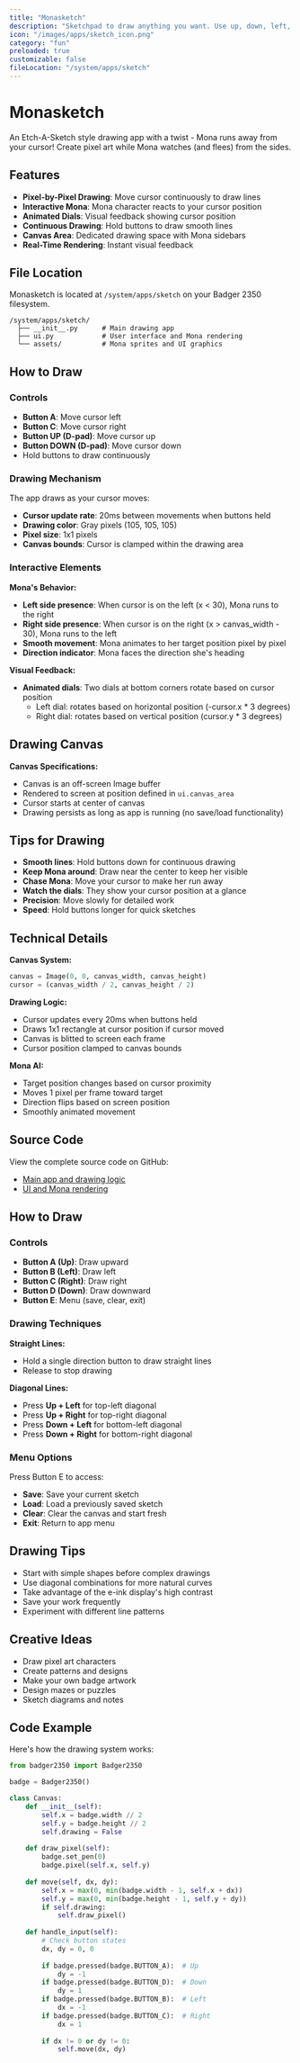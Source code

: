 ```yaml
---
title: "Monasketch"
description: "Sketchpad to draw anything you want. Use up, down, left, right to draw straight lines. Use combo of up/down and left/right to draw angled lines."
icon: "/images/apps/sketch_icon.png"
category: "fun"
preloaded: true
customizable: false
fileLocation: "/system/apps/sketch"
---
```


# Monasketch

An Etch-A-Sketch style drawing app with a twist - Mona runs away from your cursor! Create pixel art while Mona watches (and flees) from the sides.

## Features

- **Pixel-by-Pixel Drawing**: Move cursor continuously to draw lines
- **Interactive Mona**: Mona character reacts to your cursor position
- **Animated Dials**: Visual feedback showing cursor position
- **Continuous Drawing**: Hold buttons to draw smooth lines
- **Canvas Area**: Dedicated drawing space with Mona sidebars
- **Real-Time Rendering**: Instant visual feedback

## File Location

Monasketch is located at `/system/apps/sketch` on your Badger 2350 filesystem.

```
/system/apps/sketch/
  ├── __init__.py      # Main drawing app
  ├── ui.py            # User interface and Mona rendering
  └── assets/          # Mona sprites and UI graphics
```

## How to Draw

### Controls

- **Button A**: Move cursor left
- **Button C**: Move cursor right  
- **Button UP (D-pad)**: Move cursor up
- **Button DOWN (D-pad)**: Move cursor down
- Hold buttons to draw continuously

### Drawing Mechanism

The app draws as your cursor moves:
- **Cursor update rate**: 20ms between movements when buttons held
- **Drawing color**: Gray pixels (105, 105, 105)
- **Pixel size**: 1x1 pixels
- **Canvas bounds**: Cursor is clamped within the drawing area

### Interactive Elements

**Mona's Behavior:**
- **Left side presence**: When cursor is on the left (x < 30), Mona runs to the right
- **Right side presence**: When cursor is on the right (x > canvas_width - 30), Mona runs to the left
- **Smooth movement**: Mona animates to her target position pixel by pixel
- **Direction indicator**: Mona faces the direction she's heading

**Visual Feedback:**
- **Animated dials**: Two dials at bottom corners rotate based on cursor position
  - Left dial: rotates based on horizontal position (-cursor.x * 3 degrees)
  - Right dial: rotates based on vertical position (cursor.y * 3 degrees)

## Drawing Canvas

**Canvas Specifications:**
- Canvas is an off-screen Image buffer
- Rendered to screen at position defined in `ui.canvas_area`
- Cursor starts at center of canvas
- Drawing persists as long as app is running (no save/load functionality)

## Tips for Drawing

- **Smooth lines**: Hold buttons down for continuous drawing
- **Keep Mona around**: Draw near the center to keep her visible
- **Chase Mona**: Move your cursor to make her run away
- **Watch the dials**: They show your cursor position at a glance
- **Precision**: Move slowly for detailed work
- **Speed**: Hold buttons longer for quick sketches

## Technical Details

**Canvas System:**
```python
canvas = Image(0, 0, canvas_width, canvas_height)
cursor = (canvas_width / 2, canvas_height / 2)
```

**Drawing Logic:**
- Cursor updates every 20ms when buttons held
- Draws 1x1 rectangle at cursor position if cursor moved
- Canvas is blitted to screen each frame
- Cursor position clamped to canvas bounds

**Mona AI:**
- Target position changes based on cursor proximity
- Moves 1 pixel per frame toward target
- Direction flips based on screen position
- Smoothly animated movement

## Source Code

View the complete source code on GitHub:
- [Main app and drawing logic](https://github.com/badger/tufty/blob/main/badge/apps/sketch/__init__.py)
- [UI and Mona rendering](https://github.com/badger/tufty/blob/main/badge/apps/sketch/ui.py)

## How to Draw

### Controls

- **Button A (Up)**: Draw upward
- **Button B (Left)**: Draw left
- **Button C (Right)**: Draw right
- **Button D (Down)**: Draw downward
- **Button E**: Menu (save, clear, exit)

### Drawing Techniques

**Straight Lines:**
- Hold a single direction button to draw straight lines
- Release to stop drawing

**Diagonal Lines:**
- Press **Up + Left** for top-left diagonal
- Press **Up + Right** for top-right diagonal
- Press **Down + Left** for bottom-left diagonal
- Press **Down + Right** for bottom-right diagonal

### Menu Options

Press Button E to access:
- **Save**: Save your current sketch
- **Load**: Load a previously saved sketch
- **Clear**: Clear the canvas and start fresh
- **Exit**: Return to app menu

## Drawing Tips

- Start with simple shapes before complex drawings
- Use diagonal combinations for more natural curves
- Take advantage of the e-ink display's high contrast
- Save your work frequently
- Experiment with different line patterns

## Creative Ideas

- Draw pixel art characters
- Create patterns and designs
- Make your own badge artwork
- Design mazes or puzzles
- Sketch diagrams and notes

## Code Example

Here's how the drawing system works:

```python
from badger2350 import Badger2350

badge = Badger2350()

class Canvas:
    def __init__(self):
        self.x = badge.width // 2
        self.y = badge.height // 2
        self.drawing = False
    
    def draw_pixel(self):
        badge.set_pen(0)
        badge.pixel(self.x, self.y)
    
    def move(self, dx, dy):
        self.x = max(0, min(badge.width - 1, self.x + dx))
        self.y = max(0, min(badge.height - 1, self.y + dy))
        if self.drawing:
            self.draw_pixel()
    
    def handle_input(self):
        # Check button states
        dx, dy = 0, 0
        
        if badge.pressed(badge.BUTTON_A):  # Up
            dy = -1
        if badge.pressed(badge.BUTTON_D):  # Down
            dy = 1
        if badge.pressed(badge.BUTTON_B):  # Left
            dx = -1
        if badge.pressed(badge.BUTTON_C):  # Right
            dx = 1
        
        if dx != 0 or dy != 0:
            self.move(dx, dy)
```
